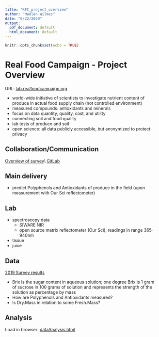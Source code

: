 ```yaml
---
title: "RFC_project_overview"
author: "Madlen Wilmes"
date: "6/22/2020"
output:
  pdf_document: default
  html_document: default
---
```


```r
knitr::opts_chunk$set(echo = TRUE)
```

# Real Food Campaign - Project Overview

URL: [lab.realfoodcampaign.org](lab.realfoodcampaign.org)

- world-wide initiative of scientists to investigate nutrient content of produce in actual food supply chain (not controlled environment)
- measured compounds: antioxidants and minerals
- focus on data quantity, quality, cost, and utility
- connecting soil and food quality
- lab tests of produce and soil
- open science: all data publicly accessible, but anonymized to protect privacy


## Collaboration/Communication

[Overview of survey]([https://lab.realfoodcampaign.org/rfc-food-soil-survey-2019)\\
[GitLab](https://gitlab.com/our-sci/rfc-docs/-/tree/master)


## Main delivery

- predict Polyphenols and Antioxidants of produce in the field (upon measurement with Our Sci reflectometer)

## Lab

- spectroscopy data
  - SIWARE NIR 
  - open source matrix reflectometer (Our Sci), readings in range 365-940nm
- tissue
- juice


## Data

[2019 Survey results](https://gitlab.com/our-sci/rfc-docs/-/tree/master/2019)

- Brix is the sugar content in aqueous solution; one degree Brix is 1 gram of sucrose in 100 grams of solution and represents the strength of the solution as percentage by mass
- How are Polyphenols and Antioxidants measured?
- Is Dry.Mass in relation to some Fresh.Mass? 



## Analysis

Load in browser: [dataAnalysis.html](./dataAnalysis.html)
